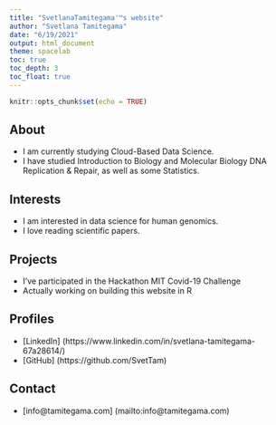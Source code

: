 ```yaml
---
title: "SvetlanaTamitegama'™s website"
author: "Svetlana Tamitegama"
date: "6/19/2021"
output: html_document
theme: spacelab
toc: true
toc_depth: 3
toc_float: true
---
```


```r
knitr::opts_chunk$set(echo = TRUE)
```

## About

* I am currently studying Cloud-Based Data Science.
* I have studied Introduction to Biology and Molecular Biology DNA Replication & Repair, as well as some Statistics.

## Interests

* I am interested in data science for human genomics.
* I love reading scientific papers.

## Projects

* I've participated in the Hackathon MIT Covid-19 Challenge    
* Actually working on building this website in R

## Profiles

* [LinkedIn] (https://www.linkedin.com/in/svetlana-tamitegama-67a28614/)
* [GitHub] (https://github.com/SvetTam)

## Contact

* [info@tamitegama.com] (mailto:info@tamitegama.com)


